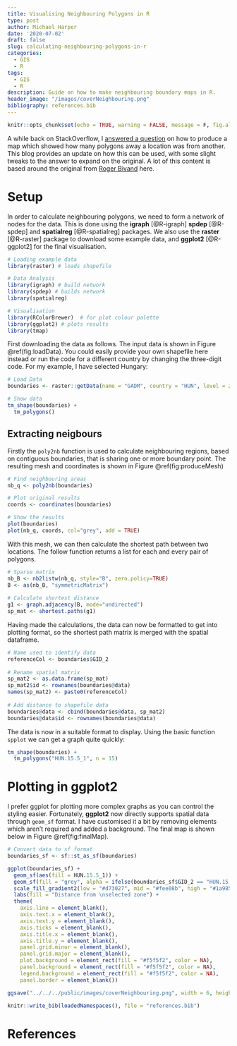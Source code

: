 ```yaml
---
title: Visualising Neighbouring Polygons in R
type: post
author: Michael Harper
date: '2020-07-02'
draft: false
slug: calculating-neighbouring-polygons-in-r
categories:
  - GIS
  - R
tags:
  - GIS
  - R
description: Guide on how to make neighbouring boundary maps in R.
header_image: "/images/coverNeighbouring.png"
bibliography: references.bib
---
```


```r
knitr::opts_chunk$set(echo = TRUE, warning = FALSE, message = F, fig.align = "center", out.width = "100%")
```

A while back on StackOverflow, I [answered a question](https://stackoverflow.com/questions/45682226/r-counting-how-many-polygons-between-two/47007246#47007246) on how to produce a map which showed how many polygons away a location was from another. This blog provides an update on how this can be used, with some slight tweaks to the answer to expand on the original. A lot of this content is based around the original from [Roger Bivand](https://cran.r-project.org/web/packages/spdep/vignettes/nb_igraph.html) here.

# Setup

In order to calculate neighbouring polygons, we need to form a network of nodes for the data. This is done using the **igraph** [@R-igraph] **spdep** [@R-spdep] and **spatialreg** [@R-spatialreg] packages. We also use the **raster** [@R-raster] package to download some example data, and **ggplot2** [@R-ggplot2] for the final visualisation.

```r
# Loading example data
library(raster) # loads shapefile

# Data Analysis
library(igraph) # build network
library(spdep) # builds network
library(spatialreg)

# Visualisation
library(RColorBrewer)  # for plot colour palette
library(ggplot2) # plots results
library(tmap)
```

First downloading the data as follows. The input data is shown in Figure \@ref(fig:loadData). You could easily provide your own shapefile here instead or run the code for a different country by changing the three-digit code. For my example, I have selected Hungary:

```r
# Load Data
boundaries <- raster::getData(name = "GADM", country = "HUN", level = 2)

# Show data
tm_shape(boundaries) +
  tm_polygons()
```

## Extracting neigbours

Firstly the `poly2nb` function is used to calculate neighbouring regions, based on contiguous boundaries, that is sharing one or more boundary point. The resulting mesh and coordinates is shown in Figure \@ref(fig:produceMesh)

```r
# Find neighbouring areas
nb_q <- poly2nb(boundaries)

# Plot original results
coords <- coordinates(boundaries)

# Show the results
plot(boundaries)
plot(nb_q, coords, col="grey", add = TRUE)
```

With this mesh, we can then calculate the shortest path between two locations. The follow function returns a list for each and every pair of polygons.

```r
# Sparse matrix
nb_B <- nb2listw(nb_q, style="B", zero.policy=TRUE)
B <- as(nb_B, "symmetricMatrix")
    
# Calculate shortest distance
g1 <- graph.adjacency(B, mode="undirected")
sp_mat <- shortest.paths(g1)
```

Having made the calculations, the data can now be formatted to get into plotting format, so the shortest path matrix is merged with the spatial dataframe.

```r
# Name used to identify data
referenceCol <- boundaries$GID_2
  
# Rename spatial matrix
sp_mat2 <- as.data.frame(sp_mat)
sp_mat2$id <- rownames(boundaries@data)
names(sp_mat2) <- paste0(referenceCol)
          
# Add distance to shapefile data
boundaries@data <- cbind(boundaries@data, sp_mat2)
boundaries@data$id <- rownames(boundaries@data)
```

The data is now in a suitable format to display. Using the basic function `spplot` we can get a graph quite quickly:

```r
tm_shape(boundaries) +
  tm_polygons("HUN.15.5_1", n = 15) 
```

# Plotting in ggplot2

I prefer ggplot for plotting more complex graphs as you can control the styling easier. Fortunately, **ggplot2** now directly supports spatial data through `geom_sf` format. I have customised it a bit by removing elements which aren't required and added a background. The final map is shown below in Figure \@ref(fig:finalMap).

```r

# Convert data to sf format
boundaries_sf <- sf::st_as_sf(boundaries)

ggplot(boundaries_sf) +
  geom_sf(aes(fill = HUN.15.5_1)) +
  geom_sf(fill = "grey", alpha = ifelse(boundaries_sf$GID_2 == "HUN.15.5_1", 1, 0)) +
  scale_fill_gradient2(low = "#d73027", mid = "#fee08b", high = "#1a9850", midpoint = 10) +
  labs(fill = "Distance from \nselected zone") +
  theme(
    axis.line = element_blank(),
    axis.text.x = element_blank(),
    axis.text.y = element_blank(),
    axis.ticks = element_blank(),
    axis.title.x = element_blank(),
    axis.title.y = element_blank(),
    panel.grid.minor = element_blank(),
    panel.grid.major = element_blank(),
    plot.background = element_rect(fill = "#f5f5f2", color = NA), 
    panel.background = element_rect(fill = "#f5f5f2", color = NA), 
    legend.background = element_rect(fill = "#f5f5f2", color = NA),
    panel.border = element_blank())
```


```r
ggsave("../../../public/images/coverNeighbouring.png", width = 6, height = 4)

knitr::write_bib(loadedNamespaces(), file = "references.bib")
```

# References


